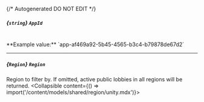 {/* Autogenerated DO NOT EDIT  */}

##### *{`string`}* `AppId`
<br/>
**Example value:** `app-af469a92-5b45-4565-b3c4-b79878de67d2`

---
##### *{`Region`}* `Region`
Region to filter by. If omitted, active public lobbies in all regions will be returned.
<Collapsible content={() => import('/content/models/shared/region/unity.mdx')}>
</Collapsible>

